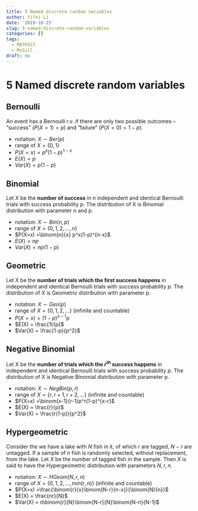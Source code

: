 ```yaml
---
title: 5 Named discrete random variables
author: Yifei Li
date: '2019-10-15'
slug: 5-named-discrete-random-variables
categories: []
tags:
  - MATH323
  - McGill
draft: no
---
```


# 5 Named discrete random variables

## Bernoulli 
An event has a Bernoulli r.v. if there are only two possible outcomes -- "success" ($P(X=1) = p$) and "failure" ($P(X=0) = 1-p$).

* notation: $X \sim Ber(p)$
* range of $X = \{0,1\}$
* $P(X=x) = p^x(1-p)^{1-x}$
* $E(X) = p$
* $Var(X) = p(1-p)$

## Binomial
Let X be the **number of success** in $n$ independent and identical Bernoulli trials with success probability $p$. The distribution of X is Binomial distribution with parameter n and p.

* notation: $X \sim Bin(n,p)$
* range of $X = \{0,1,2,...,n\}$
* $P(X=x) =\binom{n}{x} p^x(1-p)^{n-x}$
* $E(X) = np$
* $Var(X) = np(1-p)$


## Geometric
Let X be the **number of trials which the first success happens** in independent and identical Bernoulli trials with success probability $p$. The distribution of X is Geometric distribution with parameter p.

* notation: $X \sim Geo(p)$
* range of $X = \{0,1,2,...\}$ (infinite and countable)
* $P(X=x) =(1-p)^{x-1}p$
* $E(X) = \frac{1}{p}$
* $Var(X) = \frac{1-p}{p^2}$

## Negative Binomial
Let X be the **number of trials which the $r^{th}$ success happens** in independent and identical Bernoulli trials with success probability $p$. The distribution of X is Negative Binomial distribution with parameter p.

* notation: $X \sim NegBin(p,r)$
* range of $X = \{r,r+1,r+2,...\}$ (infinite and countable)
* $P(X=x) =\binom{x-1}{r-1}p^r(1-p)^{x-r}$
* $E(X) = \frac{r}{p}$
* $Var(X) = \frac{r(1-p)}{p^2}$

## Hypergeometric
Consider the we have a lake with $N$ fish in it, of which $r$ are tagged, $N-r$ are untagged. If a sample of $n$ fish is randomly selected, without replacement, from the lake.  Let $X$ be the number of tagged fish in the sample. Then $X$ is said to have the Hypergeometric distribution with parameters $N,r,n$.

* notation: $X \sim HGeom(N,r,n)$
* range of $X = \{0,1,2,...,min(r,n)\}$ (infinite and countable)
* $P(X=x) =\frac{\binom{r}{x}\binom{N-r}{n-x}}{\binom{N}{n}}$
* $E(X) = \frac{nr}{N}$
* $Var(X) = n\binom{r}{N}\binom{N-r}{N}\binom{N-n}{N-1}$